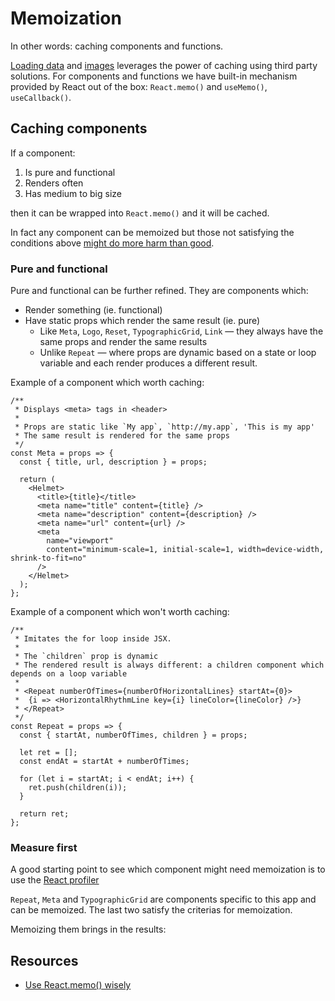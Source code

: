 

<Meta title="Memoization" component={Memoization} />

# Memoization

In other words: caching components and functions.

[Loading data](./?path=/docs/loading-data--default-values-as-placeholders-loading-state) and [images](./?path=/docs/loading-images--art-direction-with-cloudinary) leverages the power of caching using third party solutions. For components and functions we have built-in mechanism provided by React out of the box: `React.memo()` and `useMemo()`, `useCallback()`.

## Caching components

If a component:

1. Is pure and functional
2. Renders often
3. Has medium to big size

then it can be wrapped into `React.memo()` and it will be cached.

In fact any component can be memoized but those not satisfying the conditions above [might do more harm than good](https://dmitripavlutin.com/use-react-memo-wisely/).

### Pure and functional

Pure and functional can be further refined. They are components which:

- Render something (ie. functional)
- Have static props which render the same result (ie. pure)
  - Like `Meta`, `Logo`, `Reset`, `TypographicGrid`, `Link` &mdash; they always have the same props and render the same results
  - Unlike `Repeat` &mdash; where props are dynamic based on a state or loop variable and each render produces a different result.

Example of a component which worth caching:

```
/**
 * Displays <meta> tags in <header>
 *
 * Props are static like `My app`, `http://my.app`, 'This is my app'
 * The same result is rendered for the same props
 */
const Meta = props => {
  const { title, url, description } = props;

  return (
    <Helmet>
      <title>{title}</title>
      <meta name="title" content={title} />
      <meta name="description" content={description} />
      <meta name="url" content={url} />
      <meta
        name="viewport"
        content="minimum-scale=1, initial-scale=1, width=device-width, shrink-to-fit=no"
      />
    </Helmet>
  );
};
```

Example of a component which won't worth caching:

```
/**
 * Imitates the for loop inside JSX.
 *
 * The `children` prop is dynamic
 * The rendered result is always different: a children component which depends on a loop variable
 *
 * <Repeat numberOfTimes={numberOfHorizontalLines} startAt={0}>
 * 	{i => <HorizontalRhythmLine key={i} lineColor={lineColor} />}
 * </Repeat>
 */
const Repeat = props => {
  const { startAt, numberOfTimes, children } = props;

  let ret = [];
  const endAt = startAt + numberOfTimes;

  for (let i = startAt; i < endAt; i++) {
    ret.push(children(i));
  }

  return ret;
};
```

### Measure first

A good starting point to see which component might need memoization is to use the [React profiler](https://reactjs.org/docs/optimizing-performance.html#profiling-components-with-the-chrome-performance-tab)

<LoadingImages images={false} src="memoization-1.png" alt="Memoization" />

`Repeat`, `Meta` and `TypographicGrid` are components specific to this app and can be memoized. The last two satisfy the criterias for memoization.

Memoizing them brings in the results:

<LoadingImages images={false} src="memoization-2.png" alt="Memoization" />

## Resources

- [Use React.memo() wisely](https://dmitripavlutin.com/use-react-memo-wisely/)
